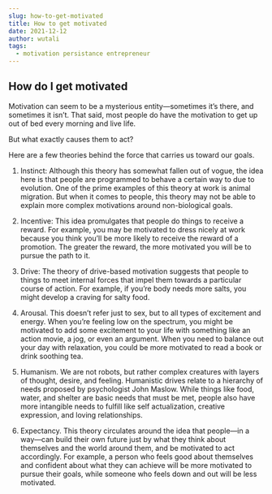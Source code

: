 ```yaml
---
slug: how-to-get-motivated
title: How to get motivated
date: 2021-12-12
author: wutali
tags:
  - motivation persistance entrepreneur
---
```


## How do I get motivated

Motivation can seem to be a mysterious entity—sometimes it’s there, and sometimes it isn’t. That said, most people do have the motivation to get up out of bed every morning and live life. 

But what exactly causes them to act?

Here are a few theories behind the force that carries us toward our goals.

1. Instinct: Although this theory has somewhat fallen out of vogue, the idea here is that people are programmed to behave a certain way to due to evolution. One of the prime examples of this theory at work is animal migration. But when it comes to people, this theory may not be able to explain more complex motivations around non-biological goals.

2. Incentive: This idea promulgates that people do things to receive a reward. For example, you may be motivated to dress nicely at work because you think you’ll be more likely to receive the reward of a promotion. The greater the reward, the more motivated you will be to pursue the path to it.

3. Drive: The theory of drive-based motivation suggests that people to things to meet internal forces that impel them towards a particular course of action. For example, if you’re body needs more salts, you might develop a craving for salty food. 

4. Arousal. This doesn’t refer just to sex, but to all types of excitement and energy. When you’re feeling low on the spectrum, you might be motivated to add some excitement to your life with something like an action movie, a jog, or even an argument. When you need to balance out your day with relaxation, you could be more motivated to read a book or drink soothing tea.

5. Humanism. We are not robots, but rather complex creatures with layers of thought, desire, and feeling. Humanistic drives relate to a hierarchy of needs proposed by psychologist John Maslow. While things like food, water, and shelter are basic needs that must be met, people also have more intangible needs to fulfill like self actualization, creative expression, and loving relationships.

6. Expectancy. This theory circulates around the idea that people—in a way—can build their own future just by what they think about themselves and the world around them, and be motivated to act accordingly. For example, a person who feels good about themselves and confident about what they can achieve will be more motivated to pursue their goals, while someone who feels down and out will be less motivated.
